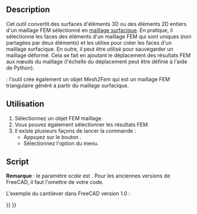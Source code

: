 <languages/>

{{Docnav/fr
|[[FEM_CreateElementsSet/fr|Effacer des éléments]]
|[[FEM_SolverCalculixCcxtools/fr|Solveur Calculix]]
|[[FEM_Workbench/fr|Atelier FEM]]
|IconL=FEM_CreateElementsSet.svg
|IconR=FEM_SolverCalculixCcxtools.svg
|IconC=Workbench_FEM.svg
}}

{{GuiCommand/fr
|Name=FEM FemMesh2Mesh
|Name/fr=FEM Maillage FEM en maillage surfacique
|MenuLocation=Maillage → Convertir un maillage FEM en maillage surfacique
|Workbenches=[[FEM_Workbench/fr|FEM]]
|SeeAlso=[[FEM_tutorial/fr|FEM Tutoriel]]
}}

== Description ==

Cet outil convertit des surfaces d'éléments 3D ou des éléments 2D entiers d'un maillage FEM sélectionné en [[Mesh_MeshObject/fr|maillage surfacique]]. En pratique, il sélectionne les faces des éléments d'un maillage FEM qui sont uniques (non partagées par deux éléments) et les utilise pour créer les faces d'un maillage surfacique. En outre, il peut être utilisé pour sauvegarder un maillage déformé. Cela se fait en ajoutant le déplacement des résultats FEM aux nœuds du maillage (l'échelle du déplacement peut être définie à l'aide de Python).

{{Version/fr|1.0}} : l'outil crée également un objet ''Mesh2Fem'' qui est un maillage FEM triangulaire généré à partir du maillage surfacique.

<span id="Usage"></span>
==Utilisation==

# Sélectionnez un objet FEM maillage.
# Vous pouvez également sélectionner les résultats FEM.
# Il existe plusieurs façons de lancer la commande :
#* Appuyez sur le bouton {{Button|[[Image:FEM_FemMesh2Mesh.svg|16px]] [[FEM_FemMesh2Mesh/fr|Convertir un maillage FEM en maillage surfacique]]}}.
#* Sélectionnez l'option {{MenuCommand|Maillage → [[Image:FEM_FemMesh2Mesh.svg|16px]] Convertir un maillage FEM en maillage surfacique}} du menu.

<span id="Scripting"></span>
==Script==

'''Remarque''' : le paramètre ''scale'' est {{Version/fr|0.21}}. Pour les anciennes versions de FreeCAD, il faut l'omettre de votre code.

L'exemple du cantilever dans FreeCAD version 1.0 :

{{Code|code=
from os.path import join
import FreeCAD as App
import Mesh
from femmesh import femmesh2mesh

path = join(App.getResourceDir(), "examples", "FEMExample.FCStd")
doc = App.openDocument(path)
fem_mesh = doc.FEMMeshGmsh.FemMesh
result = doc.CCX_Results
scale = 10  # displacement scale factor
out_mesh = femmesh2mesh.femmesh_2_mesh(fem_mesh, result, scale)
Mesh.show(Mesh.Mesh(out_mesh))
}}


{{Docnav/fr
|[[FEM_CreateElementsSet/fr|Effacer des éléments]]
|[[FEM_SolverCalculixCcxtools/fr|Solveur Calculix]]
|[[FEM_Workbench/fr|Atelier FEM]]
|IconL=FEM_CreateElementsSet.svg
|IconR=FEM_SolverCalculixCcxtools.svg
|IconC=Workbench_FEM.svg
}}

{{FEM_Tools_navi{{#translation:}}}}
{{Userdocnavi{{#translation:}}}}